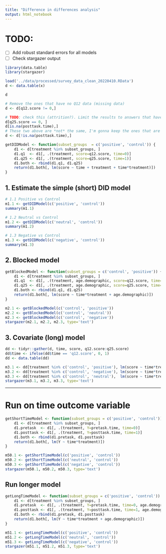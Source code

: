 ```yaml
---
title: "Difference in differences analysis"
output: html_notebook
---
```



# TODO: 

- [ ] Add robust standard errors for all models
- [ ] Check stargazer output

```r
library(data.table)
library(stargazer)
```

```r
load('../data/processed/survey_data_clean_20220410.RData')
d <- data.table(x)
```

```r
d
```


```r
# Remove the ones that have no Q12 data (missing data)
d <- d[q12.score != 0,]

# TODO: check this (attrition?). Limit the results to answers that have something for Q25
d[q25.score == 0, ]
d[is.na(posttask.time),]
# These two above are *not* the same, I'm gonna keep the ones that are finished (2/7). The other 5/7 have no time spent in Q25 so we're good removing those.
d <- d[!is.na(posttask.time),]
```

```r
getDIDModel <- function(subset_groups  = c('positive', 'control')) {
	d1 <- d[treatment %in% subset_groups, ]
	d1.q1  <- d1[, .(treatment, score=q12.score, time=0)]
	d1.q25 <- d1[, .(treatment, score=q25.score, time=1)]
	d1.both <- rbind(d1.q1, d1.q25)
	return(d1.both[, lm(score ~ time + treatment + time*treatment)])
}
```


## 1. Estimate the simple (short) DID model

```r
# 1.1 Positive vs Control
m1.1 <- getDIDModel(c('positive', 'control'))
summary(m1.1)
```
```r
# 1.2 Neutral vs Control
m1.2 <- getDIDModel(c('neutral', 'control'))
summary(m1.2)
```


```r
# 1.3 Negative vs Control
m1.3 <- getDIDModel(c('negative', 'control'))
summary(m1.3)
```

## 2. Blocked model

```r
getBlockedModel <- function(subset_groups = c('control', 'positive')) {
	d1 <- d[treatment %in% subset_groups, ]
	d1.q1  <- d1[, .(treatment, age.demographic, score=q12.score, time=0)]
	d1.q25 <- d1[, .(treatment, age.demographic, score=q25.score, time=1)]
	d1.both <- rbind(d1.q1, d1.q25)
	return(d1.both[, lm(score ~ time*treatment + age.demographic)])
}
```

```r
m2.1 <- getBlockedModel(c('control', 'positive'))
m2.2 <- getBlockedModel(c('control', 'neutral'))
m2.3 <- getBlockedModel(c('control', 'negative'))
stargazer(m2.1, m2.2, m2.3, type='text')
```


## 3. Covariate (long) model

```r
dd <- tidyr::gather(d, time, score, q12.score:q25.score)
dd$time <- ifelse(dd$time == 'q12.score', 0, 1)
dd <- data.table(dd)
```

```r
m3.1 <- dd[treatment %in% c('control', 'positive'), lm(score ~ time*treatment + highest.education)]
m3.2 <- dd[treatment %in% c('control', 'negative'), lm(score ~ time*treatment + highest.education)]
m3.3 <- dd[treatment %in% c('control', 'neutral'),  lm(score ~ time*treatment + highest.education)]
stargazer(m3.1, m3.2, m3.3, type='text')
```





--- 

# Run on time outcome variable

```r
getShortTimeModel <- function(subset_groups = c('positive', 'control')) {
	d1 <- d[treatment %in% subset_groups, ]
	d1.pretask  <- d1[, .(treatment, Y=pretask.time, time=0)]
	d1.posttask <- d1[, .(treatment, Y=posttask.time, time=1)]
	d1.both <- rbind(d1.pretask, d1.posttask)
	return(d1.both[, lm(Y ~ time*treatment)])
}
```

```r
m50.1 <- getShortTimeModel(c('positive', 'control'))
m50.2 <- getShortTimeModel(c('neutral', 'control'))
m50.3 <- getShortTimeModel(c('negative', 'control'))
stargazer(m50.1, m50.2, m50.3, type='text')
```


## Run longer model

```r
getLongTimeModel <- function(subset_groups = c('positive', 'control')) {
	d1 <- d[treatment %in% subset_groups, ]
	d1.pretask  <- d1[, .(treatment, Y=pretask.time, time=0, age.demographic)]
	d1.posttask <- d1[, .(treatment, Y=posttask.time, time=1, age.demographic)]
	d1.both <- rbind(d1.pretask, d1.posttask)
	return(d1.both[, lm(Y ~ time*treatment + age.demographic)])
}
```


```r
m51.1 <- getLongTimeModel(c('positive', 'control'))
m51.2 <- getLongTimeModel(c('neutral', 'control'))
m51.3 <- getLongTimeModel(c('negative', 'control'))
stargazer(m51.1, m51.2, m51.3, type='text')
```

